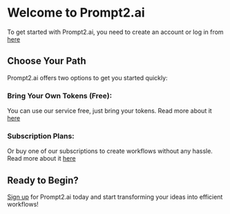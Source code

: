 # Welcome to Prompt2.ai
To get started with Prompt2.ai, you need to create an account or log in from [here](/login)

## Choose Your Path
Prompt2.ai offers two options to get you started quickly:

### Bring Your Own Tokens (Free):
You can use our service free, just bring your tokens.
Read more about it [here](/documentation/choose/bring-your-own-tokens)

### Subscription Plans:
Or buy one of our subscriptions to create workflows without any hassle.
Read more about it [here](/documentation/choose/subscriptions)

## Ready to Begin?
[Sign up](/login) for Prompt2.ai today and start transforming your ideas into efficient workflows! 
